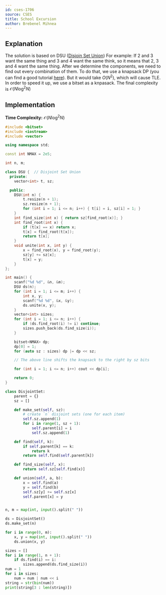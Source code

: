```yaml
---
id: cses-1706
source: CSES
title: School Excursion
author: Brebenel Mihnea
---
```


## Explanation

The solution is based on DSU ([Disjoin Set Union](https://usaco.guide/gold/dsu?lang=cpp))
For example: If 2 and 3 want  the same thing and 3 and 4 want the same think, so it means that 2, 3 and 4 want the same thing. After we determine the components, we need to find out every combination of them. To do that, we use a knapsack DP (you can find a good tutorial [here](https://usaco.guide/gold/knapsack?lang=cpp)). But it would take $O(N ^ 2)$, which will cause TLE. In order to speed it up, we use a bitset as a knpasack. The final complexity is $\mathcal{O}(N\log^2N)$

## Implementation

**Time Complexity:** $\mathcal{O}(N\log^2N)$

<LanguageSection>
<CPPSection>

```cpp
#include <bitset>
#include <iostream>
#include <vector>

using namespace std;

const int NMAX = 2e5;

int n, m;

class DSU {  // Disjoint Set Union
  private:
	vector<int> t, sz;

  public:
	DSU(int n) {
		t.resize(n + 1);
		sz.resize(n + 1);
		for (int i = 1; i <= n; i++) { t[i] = i, sz[i] = 1; }
	}
	int find_size(int x) { return sz[find_root(x)]; }
	int find_root(int x) {
		if (t[x] == x) return x;
		t[x] = find_root(t[x]);
		return t[x];
	}
	void unite(int x, int y) {
		x = find_root(x), y = find_root(y);
		sz[y] += sz[x];
		t[x] = y;
	}
};

int main() {
	scanf("%d %d", &n, &m);
	DSU ds(n);
	for (int i = 1; i <= m; i++) {
		int x, y;
		scanf("%d %d", &x, &y);
		ds.unite(x, y);
	}
	vector<int> sizes;
	for (int i = 1; i <= n; i++) {
		if (ds.find_root(i) != i) continue;
		sizes.push_back(ds.find_size(i));
	}

	bitset<NMAX> dp;
	dp[0] = 1;
	for (auto sz : sizes) dp |= dp << sz;

	// The above line shifts the knapsack to the right by sz bits

	for (int i = 1; i <= n; i++) cout << dp[i];

	return 0;
}
```

</CPPSection>
<PySection>

```py
class DisjointSet:
	parent = {}
	sz = []

	def make_set(self, sz):
		# create `n` disjoint sets (one for each item)
		self.sz.append(1)
		for i in range(1, sz + 1):
			self.parent[i] = i
			self.sz.append(1)

	def find(self, k):
		if self.parent[k] == k:
			return k
		return self.find(self.parent[k])

	def find_size(self, x):
		return self.sz[self.find(x)]

	def union(self, a, b):
		x = self.find(a)
		y = self.find(b)
		self.sz[y] += self.sz[x]
		self.parent[x] = y


n, m = map(int, input().split(" "))

ds = DisjointSet()
ds.make_set(n)

for i in range(0, m):
	x, y = map(int, input().split(" "))
	ds.union(x, y)

sizes = []
for i in range(1, n + 1):
	if ds.find(i) == i:
		sizes.append(ds.find_size(i))
num = 1
for i in sizes:
	num = num | num << i
string = str(bin(num))
print(string[3 : len(string)])
```

</PySection>
</LanguageSection>
